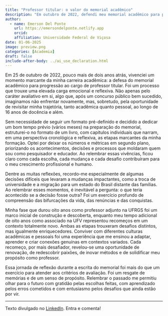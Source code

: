 ```yaml
---
title: "Professor titular: o valor do memorial acadêmico"
description: "Em outubro de 2022, defendi meu memorial acadêmico para progressão a professor titular, um marco que transcendeu a avaliação formal, transformando-se em uma profunda reflexão sobre minha trajetória de 16 anos de docência. Estruturado como um livro, o memorial narrou as etapas mais marcantes da minha formação, priorizando decisões, desafios e recomeços que moldaram minha identidade como educador e pesquisador."
author:
  - name: Emerson Del Ponte
    url: https://emersondelponte.netlify.app
    orcid: 
    affiliation: Universidade Federal de Viçosa
date: 01-06-2025
image: preview.png
categories: [Academia] 
draft: false 
include-after-body: ../ai_use_declaration.html
---
```


Em 25 de outubro de 2022, pouco mais de dois anos atrás, vivenciei um momento marcante da minha carreira acadêmica: a defesa do memorial acadêmico para progressão ao cargo de professor titular. Foi um processo que trouxe uma elevada carga emocional e reflexiva. Não apenas pelo caráter avaliativo em si, algo que, após um concurso público bem sucedido, imaginamos não enfrentar novamente, mas, sobretudo, pela oportunidade de revisitar minha trajetória, tanto acadêmica quanto pessoal, ao longo de 16 anos de docência e além.

Sem necessidade de seguir um formato pré-definido e decidido a dedicar um bom tempo prévio (vários meses) na preparação do memorial, estruturei-o no formato de um livro, com capítulos individuais que narram, em uma perspectiva cronológica e reflexiva, as etapas marcantes da minha formação. Optei por deixar os números e métricas em segundo plano, priorizando os acontecimentos, decisões e processos que moldaram quem sou como pesquisador e educador. Ao relembrar essas vivências, ficou claro como cada escolha, cada mudança e cada desafio contribuíram para o meu crescimento profissional e humano.

Dentre as muitas reflexões, recordo-me especialmente de algumas decisões difíceis que levaram a mudanças impactantes, como a troca de universidade e a migração para um estado do Brasil distante das famílias. Ao relembrar esses momentos, é inevitável a pergunta: o que teria acontecido se a decisão fosse outra? Foi um exercício profundo de compreensão das bifurcações da vida, das renúncias e das conquistas.

Minha fase que durou oito anos como professor adjunto na UFRGS foi um marco inicial de construção e descoberta, enquanto meu tempo adicional de oito anos como associado na UFV representou recomeços em um contexto totalmente novo. Ambas as etapas trouxeram desafios distintos, mas igualmente enriquecedores. Conviver com diferentes culturas acadêmicas e pessoais foi uma experiência que me ensinou a adaptar, aprender e criar conexões genuínas em contextos variados. Cada recomeço, por mais desafiador, revelou-se uma oportunidade de renovação, de redescobrir paixões, de inovar métodos e de solidificar meu propósito como professor.

Essa jornada de reflexão durante a escrita do memorial foi mais do que um exercício para atender aos critérios de avaliação. Foi um resgate de memórias e de um senso de propósito. Relembrar o passado me permitiu olhar para o futuro com gratidão pelas escolhas feitas, com aprendizado pelos erros cometidos e com entusiasmo pelos desafios que ainda estão por vir. \

------------------------------------------------------------------------

Texto divulgado no [LinkedIn](https://www.linkedin.com/posts/emerson-m-del-ponte-61678ba1_professor-titular-o-valor-do-memorial-acad%C3%AAmico-activity-7282174730441232384-S_7v?utm_source=share&utm_medium=member_desktop). Entra e comenta!
